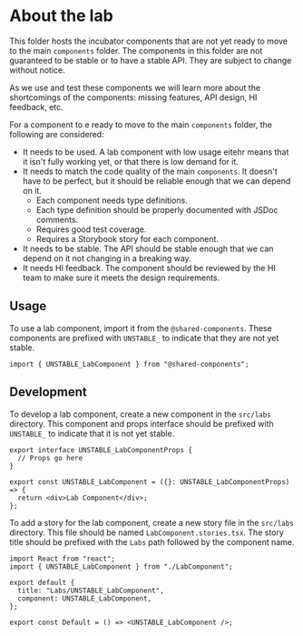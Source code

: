 
<Meta title="Labs/About the lab" />

# About the lab

This folder hosts the incubator components that are not yet ready to move to the
main `components` folder. The components in this folder are not guaranteed to be
stable or to have a stable API. They are subject to change without notice.

As we use and test these components we will learn more about the shortcomings of
the components: missing features, API design, HI feedback, etc.

For a component to e ready to move to the main `components` folder, the
following are considered:

- It needs to be used. A lab component with low usage eitehr means that it isn't
  fully working yet, or that there is low demand for it.
- It needs to match the code quality of the main `components`. It doesn't have
  to be perfect, but it should be reliable enough that we can depend on it.
  - Each component needs type definitions.
  - Each type definition should be properly documented with JSDoc comments.
  - Requires good test coverage.
  - Requires a Storybook story for each component.
- It needs to be stable. The API should be stable enough that we can depend on
  it not changing in a breaking way.
- It needs HI feedback. The component should be reviewed by the HI team to make
  sure it meets the design requirements.

## Usage

To use a lab component, import it from the `@shared-components`. These components
are prefixed with `UNSTABLE_` to indicate that they are not yet stable.

```tsx
import { UNSTABLE_LabComponent } from "@shared-components";
```

## Development

To develop a lab component, create a new component in the `src/labs` directory.
This component and props interface should be prefixed with `UNSTABLE_` to
indicate that it is not yet stable.

```tsx
export interface UNSTABLE_LabComponentProps {
  // Props go here
}

export const UNSTABLE_LabComponent = ({}: UNSTABLE_LabComponentProps) => {
  return <div>Lab Component</div>;
};
```

To add a story for the lab component, create a new story file in the `src/labs`
directory. This file should be named `LabComponent.stories.tsx`. The story title
should be prefixed with the `Labs` path followed by the component name.

```tsx
import React from "react";
import { UNSTABLE_LabComponent } from "./LabComponent";

export default {
  title: "Labs/UNSTABLE_LabComponent",
  component: UNSTABLE_LabComponent,
};

export const Default = () => <UNSTABLE_LabComponent />;
```
